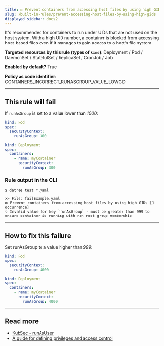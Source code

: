 ```yaml
---
title: ☑️ Prevent containers from accessing host files by using high GIDs
slug: /built-in-rules/prevent-accessing-host-files-by-using-high-gids
displayed_sidebar: docs2
---
```


It's recommended for containers to run under UIDs that are not used on the host system. With a high UID number, a container is blocked from accessing host-based files even if it manages to gain access to a host's file system.

**Targeted resources by this rule (types of **`kind`**):** Deployment / Pod / DaemonSet / StatefulSet / ReplicaSet / CronJob / Job

**Enabled by default?** True

**Policy as code identifier:** CONTAINERS_INCORRECT_RUNASGROUP_VALUE_LOWGID

---

## This rule will fail

If `runAsGroup` is set to a value lower than *1000*:

```yaml
kind: Pod
spec:
  securityContext:
    runAsGroup: 300
```

```yaml
kind: Deployment
spec:
  containers:
    - name: myContainer
      securityContext:
        runAsGroup: 300
```

### Rule output in the CLI

```terminal
$ datree test *.yaml

>> File: failExample.yaml
❌ Prevent containers from accessing host files by using high GIDs [1 occurrence]
💡 Invalid value for key `runAsGroup` - must be greater than 999 to ensure container is running with non-root group membership
```

---

## How to fix this failure

Set runAsGroup to a value higher than *999*:

```yaml
kind: Pod
spec:
  securityContext:
    runAsGroup: 4000
```

```yaml
kind: Deployment
spec:
  containers:
    - name: myContainer
      securityContext:
        runAsGroup: 4000
```

---

## Read more

- [KubSec - runAsUser](https://kubesec.io/basics/containers-securitycontext-runasuser/)
- [A guide for defining privileges and access control](https://medium.com/kubernetes-tutorials/defining-privileges-and-access-control-settings-for-pods-and-containers-in-kubernetes-2cef08fc62b7)

